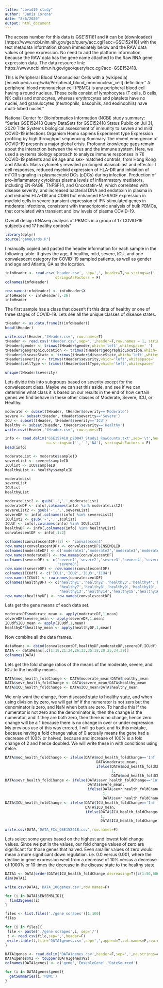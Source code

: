 ---
title: "covid19 study"
author: "Janis Corona"
date: "8/6/2020"
output: html_document
---

The access number for this data is GSE151161 and it can be (downloaded)[https://www.ncbi.nlm.nih.gov/geo/query/acc.cgi?acc=GSE152418] with the text metadata information shown immediately below and the RAW data values of gene expression. No need to add the platform information, because the RAW data has the gene name attached to the Raw RNA gene expression data. The data resource link: https://www.ncbi.nlm.nih.gov/geo/query/acc.cgi?acc=GSE152418.

This is Peripheral Blood Mononuclear Cells with a (wikipedia)[en.wikipedia.org/wiki/Peripheral_blood_mononuclear_cell] definition:" A peripheral blood mononuclear cell (PBMC) is any peripheral blood cell having a round nucleus. These cells consist of lymphocytes (T cells, B cells, NK cells) and monocytes, whereas erythrocytes and platelets have no nuclei, and granulocytes (neutrophils, basophils, and eosinophils) have multi-lobed nuclei."

National Center for Bioinformatics Information (NCBI) study summary:
  "Series GSE152418		Query DataSets for GSE152418
  Status	Public on Jul 31, 2020
  Title	Systems biological assessment of immunity to severe and mild COVID-19 infections
  Organism	Homo sapiens
  Experiment type	Expression profiling by high throughput sequencing
  Summary	The recent emergence of COVID-19 presents a major global crisis. Profound knowledge gaps remain about the interaction between the virus and the immune system. Here, we used a systems biology approach to analyze immune responses in 76 COVID-19 patients and 69 age and sex- matched controls, from Hong Kong and Atlanta. Mass cytometry revealed prolonged plasmablast and effector T cell responses, reduced myeloid expression of HLA-DR and inhibition of mTOR signaling in plasmacytoid DCs (pDCs) during infection. Production of pro-inflammatory cytokines plasma levels of inflammatory mediators, including EN-RAGE, TNFSF14, and Oncostatin-M, which correlated with disease severity, and increased bacterial DNA and endotoxin in plasma in and reduced HLA-DR and CD86 but enhanced EN-RAGE expression in myeloid cells in severe transient expression of IFN stimulated genes in moderate infections, consistent with transcriptomic analysis of bulk PBMCs, that correlated with transient and low levels of plasma COVID-19.
 	
  Overall design	RNAseq analysis of PBMCs in a group of 17 COVID-19 subjects and 17 healthy controls"
 	



```{r}
library(dplyr)
source("geneCards.R")
```

I manually copied and pasted the header information for each sample in the following table. It gives the age, if healthy, mild, severe, ICU, and one convalescent category for COVID-19 sampled patients, as well as gender and age and Atlanta, GA as the location.
```{r}
infoHeader <- read.csv('header.csv', sep=',', header=T,na.strings=c('',' ','NA'),
                       stringsAsFactors = F)
colnames(infoHeader)
```

```{r}
row.names(infoHeader) <- infoHeader$X
infoHeader <- infoHeader[,-26]
infoHeader
```

The first sample has a class that doesn't fit this data of healthy or one of three stages of COVID-19. Lets see all the unique classes of disease states.
```{r}
tHeader <- as.data.frame(t(infoHeader))
head(tHeader)
```

```{r}
write.csv(tHeader,'tHeader.csv', row.names=T)
tHeader <- read.csv('tHeader.csv',sep=',',header=T,row.names = 1, stringsAsFactors = F)
tHeader$gender <- trimws(tHeader$gender,which='left',whitespace=' ')
tHeader$geographicLocation <- trimws(tHeader$geographicLocation,which='left',whitespace=' ')
tHeader$diseaseState <- trimws(tHeader$diseaseState,which='left',whitespace=' ')
tHeader$severity <- trimws(tHeader$severity,which='left',whitespace=' ')
tHeader$cellType <- trimws(tHeader$cellType,which='left',whitespace=' ')

unique(tHeader$severity)
```

Lets divide this into subgroups based on severity except for the convalescent class. Maybe we can set this aside, and see if we can determine what class it is based on our results in the end of how certain genes we find behave in these other classes of Moderate, Severe, ICU, or Healthy.
```{r}

moderate <- subset(tHeader, tHeader$severity=='Moderate')
severe <- subset(tHeader, tHeader$severity=='Severe')
ICU <- subset(tHeader, tHeader$severity=='ICU')
healthy <- subset(tHeader, tHeader$severity=='Healthy')
write.csv(tHeader,'tHeader.csv', row.names=T)

```


```{r}
info <- read.delim('GSE152418_p20047_Study1_RawCounts.txt',sep='\t',header=T,
                   na.strings=c('',' ','NA'), stringsAsFactors = F)
head(info)
```

```{r}
moderateList <- moderate$sampleID
severeList <- severe$sampleID
ICUlist <- ICU$sampleID
healthyList <- healthy$sampleID

moderateList
severeList
ICUlist
healthyList
```


```{r}
moderateList2 <- gsub('-','.',moderateList)
moderateDF <- info[,colnames(info) %in% moderateList2]
severeList2 <- gsub('-','.',severeList)
severeDF <- info[,colnames(info) %in% severeList2]
ICUlist2 <- gsub('-','.',ICUlist)
ICUdf <- info[,colnames(info) %in% ICUlist2]
healthyDF <- info[,colnames(info) %in% healthyList]
convalescentDF <- info[,1:2]
```


```{r}
colnames(convalescentDF)[2] <- 'convalescent'
row.names(convalescentDF) <- convalescentDF$ENSEMBLID
colnames(moderateDF) <- c('moderate1','moderate2','moderate3','moderate4')
row.names(moderateDF) <- row.names(convalescentDF)
colnames(severeDF) <- c('severe1','severe2','severe3','severe4','severe5','severe6','severe7',
                        'severe8')
row.names(severeDF) <- row.names(convalescentDF)
colnames(ICUdf) <- c('ICU1','ICU2','ICU3','ICU4')
row.names(ICUdf) <- row.names(convalescentDF)
colnames(healthyDF) <- c('healthy1','healthy2','healthy3','healthy4','healthy5','healthy6',
                         'healthy7','healthy8','healthy9','healthy10','healthy11','healthy12',
                         'healthy13','healthy14','healthy15','healthy16','healthy17')
row.names(healthyDF) <- row.names(convalescentDF)
```

Lets get the gene means of each data set.
```{r}
moderateDF$moderate_mean <- apply(moderateDF,1,mean)
severeDF$severe_mean <- apply(severeDF,1,mean)
ICUdf$ICU_mean <- apply(ICUdf,1,mean)
healthyDF$healthy_mean <- apply(healthyDF,1,mean)


```

Now combine all the data frames.
```{r}
dataMeans <- cbind(convalescentDF,healthyDF,moderateDF,severeDF,ICUdf)
DATA <- dataMeans[,c(1:19,21:24,26:33,35:38,20,25,34,39)]
colnames(DATA)
```

Lets get the fold change ratios of the means of the moderate, severe, and ICU to the healthy means.
```{r}
DATA$mod_health_foldChange <- DATA$moderate_mean/DATA$healthy_mean
DATA$sevr_health_foldChange <- DATA$severe_mean/DATA$healthy_mean
DATA$ICU_health_foldChange <- DATA$ICU_mean/DATA$healthy_mean

```

We only want the change, from diseased state to healthy state, and when using division by zero, we will get Inf if the numerator is not zero but the denominator is zero, and NaN when both are zero. To handle this if the numerator is not zero and the denominator is, then the change is the numerator, and if they are both zero, then there is no change, hence zero change will be a 1 because there is no change in over or under expression. My previous use of this was errored, I will go back and fix this mistake, because having a fold change value of 0 actually means the gene had a decrease of 100% or halved, because and increase of 100% is a fold change of 2 and hence doubled. We will write these in with conditions using ifelse.
```{r}
DATA$mod_health_foldChange <- ifelse(DATA$mod_health_foldChange=='Inf',
                                          DATA$moderate_mean,
                                          ifelse(DATA$mod_health_foldChange=='NaN',
                                                 1,
                                                 DATA$mod_health_foldChange))
DATA$sevr_health_foldChange <- ifelse(DATA$sevr_health_foldChange=='Inf',
                                      DATA$severe_mean,
                                      ifelse(DATA$sevr_health_foldChange=='NaN',
                                             1,
                                             DATA$sevr_health_foldChange))
DATA$ICU_health_foldChange <- ifelse(DATA$ICU_health_foldChange=='Inf',
                                     DATA$ICU_mean,
                                     ifelse(DATA$ICU_health_foldChange=='NaN',
                                            1,
                                            DATA$ICU_health_foldChange))
```


```{r}
write.csv(DATA,'DATA_FCs_GSE152418.csv',row.names=F)
```

Lets select some genes based on the highest and lowest fold change values. Since we put in the values, our fold change values of zero are significant for those genes that halved. Even smaller values of zero would mean a more significant down regulation. i.e. 0.0 versus 0.001, where the decline in gene expression went from a decrease of 10% versus a decrease of 1000% or 10 times the decrease in the disease state to the healthy state.
```{r}
DATA1 <- DATA[order(DATA$ICU_health_foldChange,decreasing=T)[c(1:50,60634:60683)],]
dim(DATA1)
```


```{r}
write.csv(DATA1,'DATA_100genes.csv',row.names=F)
```


```{r}
for (i in DATA1$ENSEMBLID){  
  find25genes(i)
}
```

```{r}
files <- list.files('./gene scrapes')[1:100]
files
```

```{r}
for (i in files){
 file <- paste('./gene scrapes',i, sep='/')
 t <- read.csv(file,sep=',',header=F)
 write.table(t,file='DATA1genes.csv',sep=',',append=T,col.names=F,row.names=F)
}
```



```{r}
DATA1genes <- read.delim('DATA1genes.csv',header=F,sep=',',na.strings=c('',' ','NA'))
DATA1genes$V2 <- toupper(DATA1genes$V2)
colnames(DATA1genes) <- c('gene','EnsebleGene','DateSourced')
```


```{r}
for (i in DATA1genes$gene){
  getSummaries(i,'PBMC')
}
```


```{r}


```


```{r}

```


```{r}

```


```{r}

```


```{r}

```


```{r}

```


```{r}

```


```{r}

```


```{r}

```

